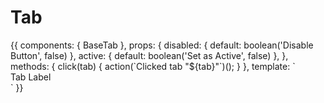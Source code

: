 
<Meta title="Components/BaseTab" component={BaseTab} />

# Tab

<Props of={BaseTab} />

<Preview>
  <Story name="Default">
    {{
      components: {
        BaseTab
      },
      props: {
        disabled: {
          default: boolean('Disable Button', false)
        },
        active: {
          default: boolean('Set as Active', false)
        },
      },
      methods: {
        click(tab) {
          action(`Clicked tab "${tab}"`)();
        }
      },
      template: `
        <div class="flex justify-center mx-auto max-w-lg py-6 bg-gray-100">
          <BaseTab
            :disabled="disabled"
            :active="active"
            @click="click('Tab Label')""
          >
            Tab Label
          </BaseTab>
        </div>`
    }}
  </Story>
</Preview>
